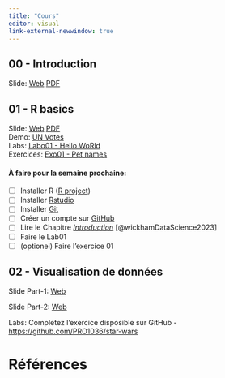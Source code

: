 ```yaml
---
title: "Cours"
editor: visual
link-external-newwindow: true
---
```


## 00 - Introduction

Slide: [Web](../../slides/00 - Intro/00 - intro.qmd){target="_blank"} [PDF](00 - intro.pdf)

## 01 - R basics

Slide: [Web](../../slides/01 - Toolbox/01 - toolbox.qmd){target="_blank"} [PDF](01 - toolbox.pdf)
<br/>Demo: [UN Votes](../demo/unvotes/unvotes.qmd)
<br/>Labs: [Labo01 - Hello WoRld](../labs/lab01-hello-world/lab01-hello-world.qmd)
<br/>Exercices: [Exo01 - Pet names](../exercices/exo01-pet-names/exo01-pet-names.qmd)

#### À faire pour la semaine prochaine:
  - [ ] Installer R ([R project](https://www.r-project.org/))
  - [ ] Installer [Rstudio](https://posit.co/download/rstudio-desktop/)
  - [ ] Installer [Git](https://git-scm.com/downloads)
  - [ ] Créer un compte sur [GitHub](https://github.com/)
  - [ ] Lire le Chapitre *[Introduction](https://r4ds.hadley.nz/intro)* [@wickhamDataScience2023] 
  - [ ] Faire le Lab01
  - [ ] (optionel) Faire l'exercice 01


## 02 - Visualisation de données

Slide Part-1: [Web](../../slides/02 - Dataviz/02 - dataviz.qmd){target="_blank"}

Slide Part-2: [Web](../../slides/02 - Dataviz/02 - dataviz - 02.qmd){target="_blank"}


Labs: Completez l'exercice disposible sur GitHub - [https://github.com/PRO1036/star-wars](https://github.com/PRO1036/star-wars)

# Références

:::{#refs}
:::


